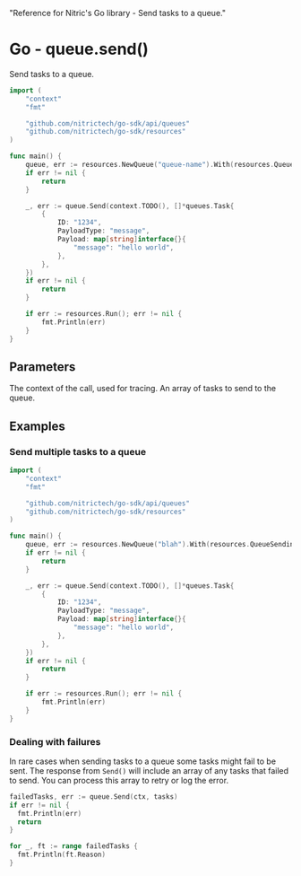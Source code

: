   "Reference for Nitric's Go library - Send tasks to a queue."

# Go - queue.send()

Send tasks to a queue.

```go
import (
	"context"
	"fmt"

	"github.com/nitrictech/go-sdk/api/queues"
	"github.com/nitrictech/go-sdk/resources"
)

func main() {
	queue, err := resources.NewQueue("queue-name").With(resources.QueueSending)
	if err != nil {
		return
	}

	_, err := queue.Send(context.TODO(), []*queues.Task{
		{
			ID: "1234",
			PayloadType: "message",
			Payload: map[string]interface{}{
				"message": "hello world",
			},
		},
	})
	if err != nil {
		return
	}

	if err := resources.Run(); err != nil {
		fmt.Println(err)
	}
}
```

## Parameters

<Properties>
  <Property name="ctx" required type="context">
    The context of the call, used for tracing.
  </Property>
  <Property name="tasks" required type="[]*Task">
    An array of tasks to send to the queue.
  </Property>
</Properties>

## Examples

### Send multiple tasks to a queue

```go
import (
	"context"
	"fmt"

	"github.com/nitrictech/go-sdk/api/queues"
	"github.com/nitrictech/go-sdk/resources"
)

func main() {
	queue, err := resources.NewQueue("blah").With(resources.QueueSending)
	if err != nil {
		return
	}

	_, err := queue.Send(context.TODO(), []*queues.Task{
		{
			ID: "1234",
			PayloadType: "message",
			Payload: map[string]interface{}{
				"message": "hello world",
			},
		},
	})
	if err != nil {
		return
	}

	if err := resources.Run(); err != nil {
		fmt.Println(err)
	}
}
```

### Dealing with failures

In rare cases when sending tasks to a queue some tasks might fail to be sent. The response from `Send()` will include an array of any tasks that failed to send. You can process this array to retry or log the error.

```go
failedTasks, err := queue.Send(ctx, tasks)
if err != nil {
  fmt.Println(err)
  return
}

for _, ft := range failedTasks {
  fmt.Println(ft.Reason)
}
```
